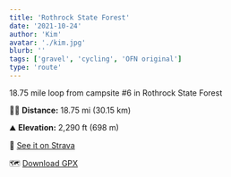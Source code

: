 ```yaml
---
title: 'Rothrock State Forest'
date: '2021-10-24'
author: 'Kim'
avatar: './kim.jpg'
blurb: ''
tags: ['gravel', 'cycling', 'OFN original']
type: 'route'
---
```


18.75 mile loop from campsite #6 in Rothrock State Forest

🚵🏻 **Distance:** 18.75 mi (30.15 km) 

⛰ **Elevation:** 2,290 ft (698 m)

📍 [See it on Strava](https://www.strava.com/activities/5424487582)

🗺 [Download GPX](https://raw.githubusercontent.com/OutdoorFunNetwork/GPX-Library/main/cycling/data/rothrock-gravel.gpx)
